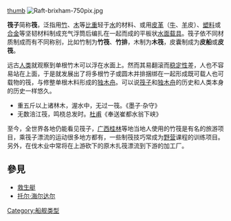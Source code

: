 {{Unreferenced|time=2017-06-12T13:53:07+00:00}}
[[檔案:筏圖.jpg|thumb]]
[[File:Raft-brixham-750pix.jpg|thumb]]

'''筏子'''简称'''筏'''，泛指用[[竹|竹]]、[[木|木]]等[[比重|比重]]轻于[[水|水]]的材料、或用[[皮革|皮革]]（[[牛|牛]]、[[羊|羊]]皮）、[[塑料|塑料]]或[[合金|合金]]等坚韧材料制成充气浮筒后编扎在一起而成的平板状[[水面载具|水面载具]]。筏子依不同材质制成而有不同称别，比如竹制为'''竹筏'''、'''竹排'''，木制为'''木筏'''，皮囊制成为'''皮船'''或'''皮筏'''。

远古[[人类|人类]]就观察到单根竹木可以浮在水面上。然而其易翻滚而[[稳定性|稳定性]]差，人也不容易站在上面，于是就发展出了将多根竹子或圆木并排捆绑在一起形成既可载人也可载物的筏，与修整单根木料形成的[[独木舟|独木舟]]。可以说[[筏子|筏子]]和[[独木舟|独木舟]]的历史和人类本身的历史一样悠久。

* 重五斤以上诸林木，渥水中，无过一筏。《墨子·杂守》
* 无数涪江筏，鸣桡总发时。[[杜甫|杜甫]]《奉送崔都水翁下峡》

至今，全世界各地仍能看见筏子，[[广西|广西]][[桂林|桂林]]等地当地人使用的竹筏是有名的旅游项目，乘筏子漂流的运动很多地方都有，一些制筏技巧常成为[[野营|野营]]课程的训练项目。另外，在伐木业中常将在上游砍下的原木扎筏漂流到下游的加工厂。

== 參見 ==
{{commons|raft}}
* [[救生艇|救生艇]]
* [[托尔·海尔达尔|托尔·海尔达尔]]

[[Category:船舰类型|Category:船舰类型]]
